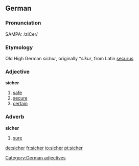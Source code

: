==German==
===Pronunciation===
SAMPA: /ziCer/
===Etymology===
Old High German ''sichur'', originally *''sikur'', from Latin [[securus]]
===Adjective===
'''sicher'''

# [[safe]]
# [[secure]]
# [[certain]]

[[Category:German adjectives]]

===Adverb===
'''sicher'''

# [[sure]]

[[de:sicher]]
[[fr:sicher]]
[[io:sicher]]
[[pt:sicher]]